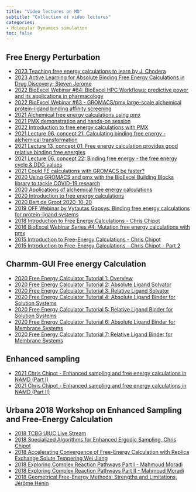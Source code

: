 ```yaml
---
title: "Video lectures on MD"
subtitle: "Collection of video lectures"
categories:
- Molecular Dynamics simulation
toc: false
---
```


## Free Energy Perturbation

* [2023 Teaching free energy calculations to learn by J. Chodera](https://youtu.be/NiQYxnKx7kw){target="_blank"}
* [2023 Active Learning for Absolute Binding Free Energy Calculations in Drug Discovery; Steven Jerome](https://youtu.be/boQ5VDYvMKM){target="_blank"}
* [2022 BioExcel Webinar #64: BioExcel HPC Workflows: predictive power and its applications in pharmacology](https://youtu.be/cQVihLZSzfI){target="_blank"}
* [2022 BioExcel Webinar #63 - GROMACS/pmx large-scale alchemical protein-ligand binding affinity screening](https://youtu.be/hXg61gmpQw4){target="_blank"}
* [2021 Alchemical free energy calculations using pmx](https://youtu.be/iweSKUD2YBI){target="_blank"}
* [2021 PMX demonstration and hands-on session](https://youtu.be/NSeiQUwc8-I){target="_blank"}
* [2022 Introduction to free energy calculations with PMX](https://youtu.be/XE-xOhFRJn4){target="_blank"}
* [2021 Lecture 06, concept 21: Calculating binding free energy - alchemical transformation](https://youtu.be/ov0mMvR3wrM){target="_blank"}
* [2021 Lecture 13, concept 01: Free energy calculation provides good relative binding free energies](https://youtu.be/rgN9noKQoVg){target="_blank"}
* [2021 Lecture 06, concept 22: Binding free energy - the free energy cycle & DDG values](https://youtu.be/LJOmgrwncY0){target="_blank"}
* [2021 Could FE calculations with GROMACS be faster?](https://youtu.be/--ldPeGFcGc){target="_blank"}
* [2020 Using GROMACS and pmx with the BioExcel Building Blocks library to tackle COVID-19 research](https://youtu.be/9IYsPH6iaw4){target="_blank"}
* [2020 Applications of alchemical free energy calculations](https://youtu.be/MdaTPYLL2Gs){target="_blank"}
* [2020 Introduction to free energy calculations](https://youtu.be/-FAdiM7PkWc){target="_blank"}
* [2020 Bert de Groot 2020-10-20](https://youtu.be/-RFj4nR62YE){target="_blank"}
* [2019 OFF Webinar by Vytautas Gapsys: Binding free energy calculations for protein-ligand systems](https://youtu.be/hHCUW50cRuA){target="_blank"}
* [2018 Introduction to Free Energy Calculations - Chris Chipot](https://youtu.be/LCKtsR1ijsA){target="_blank"}
* [2016 BioExcel Webinar Series #4: Mutation free energy calculations with pmx](https://youtu.be/tIAzMZP8BlU){target="_blank"}
* [2015 Introduction to Free-Energy Calculations - Chris Chipot](https://youtu.be/zn7Fd6F9lB0){target="_blank"}
* [2015 Introduction to Free-Energy Calculations - Chris Chipot - Part 2](https://youtu.be/WIdZNjZFGRM){target="_blank"}


## Charmm-GUI Free energy Calculation
* [2020 Free Energy Calculator Tutorial 1: Overview](https://youtu.be/AAVrtEX1Ggc){target="_blank"}
* [2020 Free Energy Calculator Tutorial 2: Absolute Ligand Solvator](https://youtu.be/Zfkv84PA1nY){target="_blank"}
* [2020 Free Energy Calculator Tutorial 3: Relative Ligand Solvator](https://youtu.be/B-PwQRqNsoM){target="_blank"}
* [2020 Free Energy Calculator Tutorial 4: Absolute Ligand Binder for Solution Systems](https://youtu.be/b-NXIMlIicM){target="_blank"}
* [2020 Free Energy Calculator Tutorial 5: Relative Ligand Binder for Solution Systems](https://youtu.be/SzCEcdvBVLk){target="_blank"}
* [2020 Free Energy Calculator Tutorial 6: Absolute Ligand Binder for Membrane Systems](https://youtu.be/byVoJ-C_Kpo){target="_blank"}
* [2020 Free Energy Calculator Tutorial 7: Relative Ligand Binder for Membrane Systems](https://youtu.be/5WZc0L-2eLk){target="_blank"}

## Enhanced sampling
* [2021 Chris Chipot - Enhanced sampling and free energy calculations in NAMD (Part I)](https://youtu.be/FHSnQ121hDI){target="_blank"}
* [2021 Chris Chipot - Enhanced sampling and free energy calculations in NAMD (Part II)](https://youtu.be/MIm0MOckdzY){target="_blank"}

## Urbana 2018 Workshop on Enhanced Sampling and Free-Energy Calculation
* [2018 TCBG UIUC Live Stream](https://www.youtube.com/live/PDB1a7wR8KQ?feature=share){target="_blank"}
* [2018 Specialized Algorithms for Enhanced Ergodic Sampling, Chris Chipot](https://www.youtube.com/live/st5XKYuJHQE?feature=share){target="_blank"}
* [2018 Accelerating Convergence of Free-Energy Calculation with Replica Exchange Solute Tempering,Wei Jiang](https://www.youtube.com/live/5w6rRqq2Dhg?feature=share){target="_blank"}
* [2018 Exploring Complex Reaction Pathways Part I - Mahmoud Moradi](https://www.youtube.com/live/ax74TgWY3wA?feature=share){target="_blank"}
* [2018 Exploring Complex Reaction Pathways Part II - Mahmoud Moradi](https://www.youtube.com/live/3hCaeFF05Jc?feature=share){target="_blank"}
* [2018 Geometrical Free-Energy Methods: Strengths and Limitations, Jérôme Hénin](https://www.youtube.com/live/z2C6siB6Qqo?feature=share){target="_blank"}



